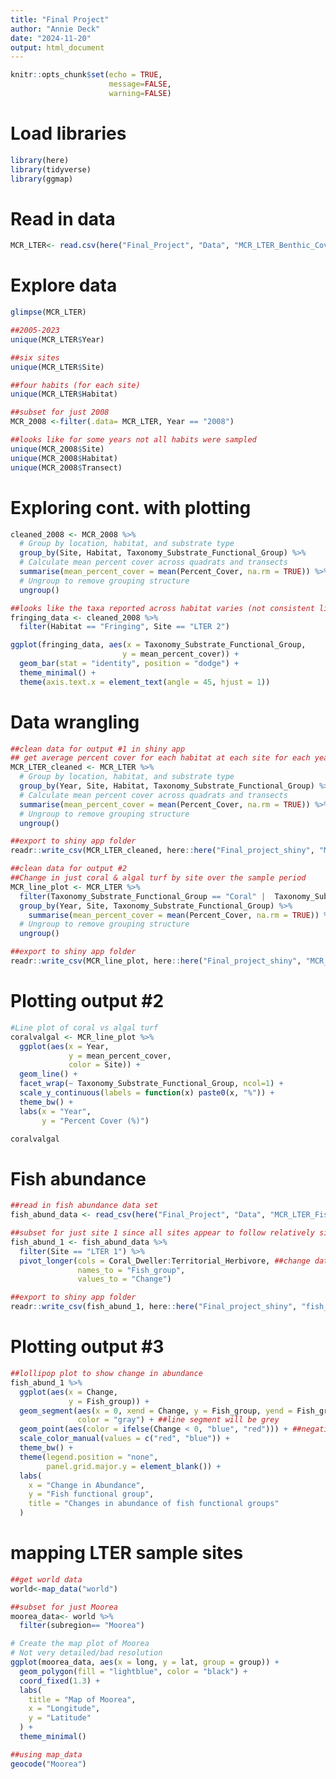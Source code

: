 ```yaml
---
title: "Final Project"
author: "Annie Deck"
date: "2024-11-20"
output: html_document
---
```


```r
knitr::opts_chunk$set(echo = TRUE,
                      message=FALSE,
                      warning=FALSE)
```

# Load libraries 
```r
library(here)
library(tidyverse)
library(ggmap)
```

# Read in data
```r
MCR_LTER<- read.csv(here("Final_Project", "Data", "MCR_LTER_Benthic_Cover.csv"))
```

# Explore data
```r
glimpse(MCR_LTER)

##2005-2023
unique(MCR_LTER$Year)

##six sites
unique(MCR_LTER$Site)

##four habits (for each site)
unique(MCR_LTER$Habitat)

##subset for just 2008
MCR_2008 <-filter(.data= MCR_LTER, Year == "2008")

##looks like for some years not all habits were sampled 
unique(MCR_2008$Site)
unique(MCR_2008$Habitat)
unique(MCR_2008$Transect)
```

# Exploring cont. with plotting
```r
cleaned_2008 <- MCR_2008 %>%
  # Group by location, habitat, and substrate type
  group_by(Site, Habitat, Taxonomy_Substrate_Functional_Group) %>%
  # Calculate mean percent cover across quadrats and transects
  summarise(mean_percent_cover = mean(Percent_Cover, na.rm = TRUE)) %>%
  # Ungroup to remove grouping structure
  ungroup()

##looks like the taxa reported across habitat varies (not consistent list of taxa reported)
fringing_data <- cleaned_2008 %>% 
  filter(Habitat == "Fringing", Site == "LTER 2")

ggplot(fringing_data, aes(x = Taxonomy_Substrate_Functional_Group, 
                         y = mean_percent_cover)) + 
  geom_bar(stat = "identity", position = "dodge") +
  theme_minimal() +
  theme(axis.text.x = element_text(angle = 45, hjust = 1))
```

# Data wrangling
```r
##clean data for output #1 in shiny app
## get average percent cover for each habitat at each site for each year
MCR_LTER_cleaned <- MCR_LTER %>%
  # Group by location, habitat, and substrate type
  group_by(Year, Site, Habitat, Taxonomy_Substrate_Functional_Group) %>%
  # Calculate mean percent cover across quadrats and transects
  summarise(mean_percent_cover = mean(Percent_Cover, na.rm = TRUE)) %>%
  # Ungroup to remove grouping structure
  ungroup()

##export to shiny app folder
readr::write_csv(MCR_LTER_cleaned, here::here("Final_project_shiny", "MCR_LTER_cleaned.csv"))

##clean data for output #2 
##Change in just coral & algal turf by site over the sample period 
MCR_line_plot <- MCR_LTER %>%
  filter(Taxonomy_Substrate_Functional_Group == "Coral" |  Taxonomy_Substrate_Functional_Group == "Algal Turf") %>% 
  group_by(Year, Site, Taxonomy_Substrate_Functional_Group) %>%
    summarise(mean_percent_cover = mean(Percent_Cover, na.rm = TRUE)) %>%
  # Ungroup to remove grouping structure
  ungroup()

##export to shiny app folder
readr::write_csv(MCR_line_plot, here::here("Final_project_shiny", "MCR_line_plot.csv"))
```
# Plotting output #2
```r
#Line plot of coral vs algal turf
coralvalgal <- MCR_line_plot %>%
  ggplot(aes(x = Year,
             y = mean_percent_cover,
             color = Site)) +
  geom_line() +
  facet_wrap(~ Taxonomy_Substrate_Functional_Group, ncol=1) +
  scale_y_continuous(labels = function(x) paste0(x, "%")) +
  theme_bw() +
  labs(x = "Year",
       y = "Percent Cover (%)")

coralvalgal
```

# Fish abundance
```r
##read in fish abundance data set
fish_abund_data <- read_csv(here("Final_Project", "Data", "MCR_LTER_Fish_Coral_Abundance_Change.csv"))

##subset for just site 1 since all sites appear to follow relatively similar patterns
fish_abund_1 <- fish_abund_data %>%
  filter(Site == "LTER 1") %>%
  pivot_longer(cols = Coral_Dweller:Territorial_Herbivore, ##change data format to long
               names_to = "Fish_group",
               values_to = "Change")

##export to shiny app folder
readr::write_csv(fish_abund_1, here::here("Final_project_shiny", "fish_lollipop.csv"))
```

# Plotting output #3
```r
##lollipop plot to show change in abundance
fish_abund_1 %>% 
  ggplot(aes(x = Change, 
             y = Fish_group)) +
  geom_segment(aes(x = 0, xend = Change, y = Fish_group, yend = Fish_group), 
               color = "gray") + ##line segment will be grey
  geom_point(aes(color = ifelse(Change < 0, "blue", "red"))) + ##negative values in red and positive values in blue
  scale_color_manual(values = c("red", "blue")) +
  theme_bw() +
  theme(legend.position = "none",
        panel.grid.major.y = element_blank()) +
  labs(
    x = "Change in Abundance",
    y = "Fish functional group",
    title = "Changes in abundance of fish functional groups"
  )
```
# mapping LTER sample sites
```r

##get world data
world<-map_data("world")

##subset for just Moorea
moorea_data<- world %>%
  filter(subregion== "Moorea") 

# Create the map plot of Moorea
# Not very detailed/bad resolution 
ggplot(moorea_data, aes(x = long, y = lat, group = group)) +
  geom_polygon(fill = "lightblue", color = "black") +
  coord_fixed(1.3) +
  labs(
    title = "Map of Moorea",
    x = "Longitude",
    y = "Latitude"
  ) +
  theme_minimal()

##using map_data
geocode("Moorea")





```

